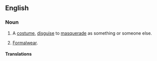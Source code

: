 {{also|fancy-dress}}

==English==

===Noun===
{{en-noun|-|es}}

# {{lb|en|UK|Australia}} A [[costume]], [[disguise]] to [[masquerade]] as something or someone else.
# {{lb|en|uncountable}} [[formalwear|Formalwear]].

====Translations====
{{trans-top}}
{{trans-mid}}
{{trans-bottom}}
